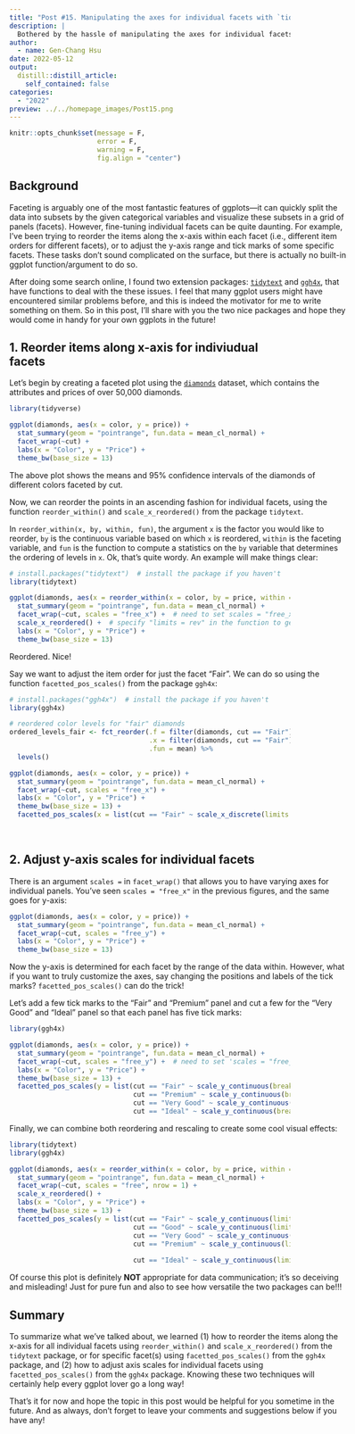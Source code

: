 ```yaml
---
title: "Post #15. Manipulating the axes for individual facets with `tidytext` and `ggh4x`"
description: |
  Bothered by the hassle of manipulating the axes for individual facets? This is the post for you!
author:
  - name: Gen-Chang Hsu
date: 2022-05-12
output:
  distill::distill_article:
    self_contained: false
categories:
  - "2022"
preview: ../../homepage_images/Post15.png
---
```


<!-- Webpage style -->
<style>
d-article a {
    color: #2780e3 !important;
    border-bottom: none !important;
}

d-article a:hover {
    color: #2780e3 !important;
    border-bottom: 2px solid !important;
}

d-byline {
    margin-left: -10% !important;
}

d-title {
    margin-left: -10%;
}

d-title h1{
    font-size: 45px;
    width: 130%;
}

d-article {
    margin-left: -10%;
}

p {
    width: 120%;
}

d-article h2 {
    width: 120%;
}

d-article h3 {
  width: 120%;
  font-size: 28px;
}

div.article-footer{
    width: 120%;
}

d-article div.sourceCode { 
    width: 120% !important;
}

d-article pre { 
    width: 120% !important;
}

div.l-body {
    width: 120% !important;
}

div.l-body img {
    margin-right: 20% !important;
}

</style>

```r
knitr::opts_chunk$set(message = F, 
                      error = F, 
                      warning = F,
                      fig.align = "center")

```

<!-- Start of the article -->

## Background

Faceting is arguably one of the most fantastic features of ggplots—it can quickly split the data into subsets by the given categorical variables and visualize these subsets in a grid of panels (facets). However, fine-tuning individual facets can be quite daunting. For example, I've been trying to reorder the items along the x-axis within each facet (i.e., different item orders for different facets), or to adjust the y-axis range and tick marks of some specific facets. These tasks don't sound complicated on the surface, but there is actually no built-in ggplot function/argument to do so.

After doing some search online, I found two extension packages: [`tidytext`](https://juliasilge.github.io/tidytext/index.html) and [`ggh4x`](https://teunbrand.github.io/ggh4x/reference/facetted_pos_scales.html), that have functions to deal with the these issues. I feel that many ggplot users might have encountered similar problems before, and this is indeed the motivator for me to write something on them. So in this post, I'll share with you the two nice packages and hope they would come in handy for your own ggplots in the future!


## 1. Reorder items along x-axis for indiviudual facets

Let's begin by creating a faceted plot using the [`diamonds`](https://ggplot2.tidyverse.org/reference/diamonds.html) dataset, which contains the attributes and prices of over 50,000 diamonds.

```r
library(tidyverse)

ggplot(diamonds, aes(x = color, y = price)) + 
  stat_summary(geom = "pointrange", fun.data = mean_cl_normal) + 
  facet_wrap(~cut) + 
  labs(x = "Color", y = "Price") +
  theme_bw(base_size = 13)

```

The above plot shows the means and 95% confidence intervals of the diamonds of different colors faceted by cut. 

Now, we can reorder the points in an ascending fashion for individual facets, using the function `reorder_within()` and `scale_x_reordered()` from the package `tidytext`. 

In `reorder_within(x, by, within, fun)`, the argument `x` is the factor you would like to reorder, `by` is the continuous variable based on which `x` is reordered, `within` is the faceting variable, and `fun` is the function to compute a statistics on the `by` variable that determines the ordering of levels in `x`. Ok, that's quite wordy. An example will make things clear: 

```r
# install.packages("tidytext")  # install the package if you haven't
library(tidytext)

ggplot(diamonds, aes(x = reorder_within(x = color, by = price, within = cut, fun = mean), y = price)) + 
  stat_summary(geom = "pointrange", fun.data = mean_cl_normal) + 
  facet_wrap(~cut, scales = "free_x") +  # need to set scales = "free_x" to allow for varying x-axes in individual facets  
  scale_x_reordered() +  # specify "limits = rev" in the function to get descending points
  labs(x = "Color", y = "Price") +
  theme_bw(base_size = 13)

```

Reordered. Nice!

Say we want to adjust the item order for just the facet "Fair". We can do so using the function `facetted_pos_scales()` from the package `ggh4x`:

```r
# install.packages("ggh4x")  # install the package if you haven't
library(ggh4x)

# reordered color levels for "fair" diamonds
ordered_levels_fair <- fct_reorder(.f = filter(diamonds, cut == "Fair")$color, 
                                   .x = filter(diamonds, cut == "Fair")$price, 
                                   .fun = mean) %>% 
  levels()

ggplot(diamonds, aes(x = color, y = price)) +
  stat_summary(geom = "pointrange", fun.data = mean_cl_normal) + 
  facet_wrap(~cut, scales = "free_x") + 
  labs(x = "Color", y = "Price") +
  theme_bw(base_size = 13) + 
  facetted_pos_scales(x = list(cut == "Fair" ~ scale_x_discrete(limits = ordered_levels_fair)))  # x = list(...) means x-axis; cut == "Fair" identifies the facet "Fair"; ~ scale_x_discrete(limits = ) gives the new order for that facet   

```
<br>

## 2. Adjust y-axis scales for individual facets

There is an argument `scales = ` in `facet_wrap()` that allows you to have varying axes for individual panels. You've seen `scales = "free_x"` in the previous figures, and the same goes for y-axis:

```r
ggplot(diamonds, aes(x = color, y = price)) + 
  stat_summary(geom = "pointrange", fun.data = mean_cl_normal) + 
  facet_wrap(~cut, scales = "free_y") + 
  labs(x = "Color", y = "Price") +
  theme_bw(base_size = 13)

```

Now the y-axis is determined for each facet by the range of the data within. However, what if you want to truly customize the axes, say changing the positions and labels of the tick marks? `facetted_pos_scales()` can do the trick!

Let's add a few tick marks to the "Fair" and "Premium" panel and cut a few for the "Very Good" and "Ideal" panel so that each panel has five tick marks:

```r
library(ggh4x)

ggplot(diamonds, aes(x = color, y = price)) +
  stat_summary(geom = "pointrange", fun.data = mean_cl_normal) + 
  facet_wrap(~cut, scales = "free_y") +  # need to set 'scales = "free_y"'
  labs(x = "Color", y = "Price") +
  theme_bw(base_size = 13) + 
  facetted_pos_scales(y = list(cut == "Fair" ~ scale_y_continuous(breaks = c(3500, 4000, 4500, 5000, 5500)),
                               cut == "Premium" ~ scale_y_continuous(breaks = c(3500, 4200, 4900, 5600, 6300)),
                               cut == "Very Good" ~ scale_y_continuous(breaks = c(3000, 3600, 4200, 4800, 5400)),
                               cut == "Ideal" ~ scale_y_continuous(breaks = c(2400, 3100, 3800, 4500, 5200))))  # a list of panels to be modified

```

Finally, we can combine both reordering and rescaling to create some cool visual effects:

```r
library(tidytext)
library(ggh4x)

ggplot(diamonds, aes(x = reorder_within(x = color, by = price, within = cut, fun = mean), y = price)) + 
  stat_summary(geom = "pointrange", fun.data = mean_cl_normal) + 
  facet_wrap(~cut, scales = "free", nrow = 1) +  
  scale_x_reordered() + 
  labs(x = "Color", y = "Price") +
  theme_bw(base_size = 13) +
  facetted_pos_scales(y = list(cut == "Fair" ~ scale_y_continuous(limits = c(3800, 12000), breaks = c(3500)), 
                               cut == "Good" ~ scale_y_continuous(limits = c(1500, 11500), breaks = c(3875)),
                               cut == "Very Good" ~ scale_y_continuous(limits = c(-1000, 10000), breaks = c(4250)),
                               cut == "Premium" ~ scale_y_continuous(limits = c(-5000, 9000), breaks = c(4625)),
                               
                               cut == "Ideal" ~ scale_y_continuous(limits = c(-8500, 4700), breaks = c(5000))))

```

Of course this plot is definitely **NOT** appropriate for data communication; it's so deceiving and misleading! Just for pure fun and also to see how versatile the two packages can be!!!


## Summary

To summarize what we've talked about, we learned (1) how to reorder the items along the x-axis for all individual facets using `reorder_within()` and `scale_x_reordered()` from the `tidytext` package, or for specific facet(s) using `facetted_pos_scales()` from the `ggh4x` package, and (2) how to adjust axis scales for individual facets using `facetted_pos_scales()` from the `ggh4x` package. Knowing these two techniques will certainly help every ggplot lover go a long way!  

That's it for now and hope the topic in this post would be helpful for you sometime in the future. And as always, don't forget to leave your comments and suggestions below if you have any!




